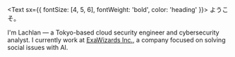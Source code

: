 <Text sx={{ fontSize: [4, 5, 6], fontWeight: 'bold', color: 'heading' }}>
  ようこそ。
</Text>

I'm Lachlan — a Tokyo-based cloud security engineer and cybersecurity analyst. I currently work at [ExaWizards Inc.](https://exawizards.com), a company focused on solving social issues with AI. 
